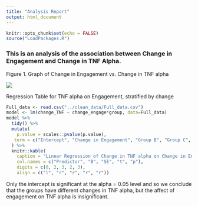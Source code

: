 ```yaml
---
title: "Analysis Report"
output: html_document
---
```



```r
knitr::opts_chunk$set(echo = FALSE)
source("LoadPackages.R")
```

### This is an analysis of the association between Change in Engagement and Change in TNF Alpha.  

Figure 1. Graph of Change in Engagement vs. Change in TNF alpha  

![](../figs/fig1.png)
  
Regression Table for TNF alpha on Engagement, stratified by change  

```r
Full_data <- read.csv("../clean_data/Full_data.csv")
model <- lm(change_TNF ~ change_engage*group, data=Full_data) 
model %>%
  tidy() %>%
  mutate(
    p.value = scales::pvalue(p.value),
   term = c("Intercept", "Change in Engagement", "Group B", "Group C", "Interaction with Group B", "Interaction with Group A")
  ) %>%
  knitr::kable(
  	caption = "Linear Regression of Change in TNF alpha on Change in Engagement by Group",
    col.names = c("Predictor", "B", "SE", "t", "p"),
    digits = c(0, 2, 3, 2, 3),
    align = c("l", "r", "r", "r", "r"))
```
  
Only the intercept is significant at the alpha = 0.05 level and so we conclude that the groups have different changes in TNF alpha, but the affect of engagement on TNF alpha is insignificant.  